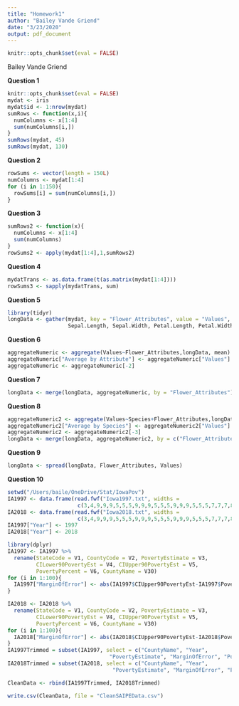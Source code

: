 ```yaml
---
title: "Homework1"
author: "Bailey Vande Griend"
date: "3/23/2020"
output: pdf_document
---
```

```r
knitr::opts_chunk$set(eval = FALSE)
```
Bailey Vande Griend

**Question 1**

```r
knitr::opts_chunk$set(eval = FALSE)
mydat <- iris
mydat$id <- 1:nrow(mydat)
sumRows <- function(x,i){
  numColumns <- x[1:4]
  sum(numColumns[i,])
}
sumRows(mydat, 45)
sumRows(mydat, 130)
```

**Question 2**

```r
rowSums <- vector(length = 150L)
numColumns <- mydat[1:4]
for (i in 1:150){
  rowSums[i] = sum(numColumns[i,])
}
```

**Question 3**

```r
sumRows2 <- function(x){
  numColumns <- x[1:4]
  sum(numColumns)
}
rowSums2 <- apply(mydat[1:4],1,sumRows2)

```

**Question 4**

```r
mydatTrans <- as.data.frame(t(as.matrix(mydat[1:4])))
rowSums3 <- sapply(mydatTrans, sum)
```

**Question 5**

```r
library(tidyr)
longData <- gather(mydat, key = "Flower_Attributes", value = "Values", 
                   Sepal.Length, Sepal.Width, Petal.Length, Petal.Width)
```

**Question 6**

```r
aggregateNumeric <- aggregate(Values~Flower_Attributes,longData, mean)
aggregateNumeric["Average by Attribute"] <- aggregateNumeric["Values"]
aggregateNumeric <- aggregateNumeric[-2]

```

**Question 7**

```r
longData <- merge(longData, aggregateNumeric, by = "Flower_Attributes")

```

**Question 8**

```r
aggregateNumeric2 <- aggregate(Values~Species+Flower_Attributes,longData,mean)
aggregateNumeric2["Average by Species"] <- aggregateNumeric2["Values"]
aggregateNumeric2 <- aggregateNumeric2[-3]
longData <- merge(longData, aggregateNumeric2, by = c("Flower_Attributes","Species"))

```

**Question 9**

```r
longData <- spread(longData, Flower_Attributes, Values)

```

**Question 10**

```r
setwd("/Users/baile/OneDrive/Stat/IowaPov")
IA1997 <- data.frame(read.fwf("Iowa1997.txt", widths = 
                      c(3,4,9,9,9,5,5,5,9,9,9,5,5,5,9,9,9,5,5,5,7,7,7,8,8,8,5,5,5,46,3)))
IA2018 <- data.frame(read.fwf("Iowa2018.txt", widths =
                      c(3,4,9,9,9,5,5,5,9,9,9,5,5,5,9,9,9,5,5,5,7,7,7,8,8,8,5,5,5,46,3)))
IA1997["Year"] <- 1997
IA2018["Year"] <- 2018

library(dplyr)
IA1997 <- IA1997 %>%
  rename(StateCode = V1, CountyCode = V2, PovertyEstimate = V3,
         CILower90PovertyEst = V4, CIUpper90PovertyEst = V5,
         PovertyPercent = V6, CountyName = V30)
for (i in 1:100){
  IA1997["MarginOfError"] <- abs(IA1997$CIUpper90PovertyEst-IA1997$PovertyEst)
}

IA2018 <- IA2018 %>%
  rename(StateCode = V1, CountyCode = V2, PovertyEstimate = V3,
         CILower90PovertyEst = V4, CIUpper90PovertyEst = V5,
         PovertyPercent = V6, CountyName = V30)
for (i in 1:100){
  IA2018["MarginOfError"] <- abs(IA2018$CIUpper90PovertyEst-IA2018$PovertyEst)
}
IA1997Trimmed = subset(IA1997, select = c("CountyName", "Year",
                                "PovertyEstimate", "MarginOfError", "PovertyPercent"))
IA2018Trimmed = subset(IA2018, select = c("CountyName", "Year",
                                 "PovertyEstimate", "MarginOfError", "PovertyPercent"))

CleanData <- rbind(IA1997Trimmed, IA2018Trimmed)

write.csv(CleanData, file = "CleanSAIPEData.csv")

```

